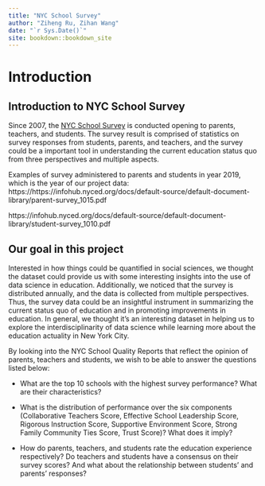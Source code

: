```yaml
--- 
title: "NYC School Survey"
author: "Ziheng Ru, Zihan Wang"
date: "`r Sys.Date()`"
site: bookdown::bookdown_site
---
```


# Introduction

## Introduction to NYC School Survey

Since 2007, the [NYC School Survey](https://infohub.nyced.org/reports/school-quality/nyc-school-survey) is conducted opening to parents, teachers, and students. The survey result is comprised of statistics on survey responses from students, parents, and teachers, and the survey could be a important tool in understanding the current education status quo from three perspectives and multiple aspects.

Examples of survey administered to parents and students in year 2019, which is the year of our project data:
\
https://https://infohub.nyced.org/docs/default-source/default-document-library/parent-survey_1015.pdf \

https://infohub.nyced.org/docs/default-source/default-document-library/student-survey_1010.pdf \

## Our goal in this project

Interested in how things could be quantified in social sciences, we thought the dataset could provide us with some interesting insights into the use of data science in education. Additionally, we noticed that the survey is distributed annually, and the data is collected from multiple perspectives. Thus, the survey data could be an insightful instrument in summarizing the current status quo of education and in promoting improvements in education. In general, we thought it's an interesting dataset in helping us to explore the interdisciplinarity of data science while learning more about the education actuality in New York City.

By looking into the NYC School Quality Reports that reflect the opinion of parents, teachers and students, we wish to be able to answer the questions listed below:

- What are the top 10 schools with the highest survey performance? What are their characteristics?

- What is the distribution of performance over the six components (Collaborative Teachers
Score, Effective School Leadership Score, Rigorous Instruction Score, Supportive
Environment Score, Strong Family Community Ties Score, Trust Score)? What does it imply?

- How do parents, teachers, and students rate the education experience respectively? Do teachers and students have a consensus on their survey scores? And what about the
relationship between students' and parents’ responses?

